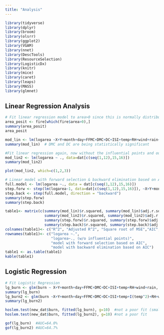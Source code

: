 ```yaml
---
title: "Analysis"
---
```

```r
library(tidyverse)
library(dplyr)
library(broom)
library(olsrr)
library(ggplot2)
library(VGAM)
library(nnet)
library(DescTools)
library(ResourceSelection)
library(LogisticDx)
library(knitr)
library(mice)
library(caret)
library(leaps)
library(MASS)
library(glmnet)
```

## Linear Regression Analysis
```r
# Fit linear regression model to area>0 since this is normally distributed
area_posit <- fire[which(fire$area>0),]
summary(area_posit)
area_posit

mod_lin <- lm(logarea ~X+Y+month+day+FFMC+DMC+DC+ISI+temp+RH+wind+rain+as.factor(season.cat), data=area_posit[c(seq(1,12),15,16)])
summary(mod_lin)  # DMC and DC are being statistically significant

#Fit linear regression again, now without the influential points and outliers
mod_lin2 <- lm(logarea ~ ., data=dat[c(seq(1,12),15,16)])
summary(mod_lin2)

plot(mod_lin2, which=c(1,2,3))

# Linear model with forward selection & backward elimination based on AIC
full.model <- lm(logarea ~., data = dat[c(seq(1,12),15,16)])
step.forw <- step(lm(logarea~1, data=dat[c(seq(1,12),15,16)]), ~X+Y+month+day+FFMC+DMC+DC+ISI+temp+RH+wind+rain, direction = "forward")
step.back <- step(full.model, direction = "backward")
summary(step.forw)
summary(step.back)

table1<- matrix(c(summary(mod_lin)$r.squared, summary(mod_lin)$adj.r.squared, sqrt(mean(mod_lin$residuals^2)),AIC(mod_lin), BIC(mod_lin),
                  summary(mod_lin2)$r.squared, summary(mod_lin2)$adj.r.squared, sqrt(mean(mod_lin2$residuals^2)),AIC(mod_lin2), BIC(mod_lin2),
                  summary(step.forw)$r.squared, summary(step.forw)$adj.r.squared, sqrt(mean(step.forw$residuals^2)),AIC(step.forw), BIC(step.forw),
                  summary(step.back)$r.squared, summary(step.back)$adj.r.squared, sqrt(mean(step.back$residuals^2)),AIC(step.back), BIC(step.back)), ncol=5,nrow=4, byrow=TRUE)
colnames(table1)<- c("R^2", "Adjusted R^2", "Square root of MSE","AIC", "BIC")
rownames(table1)<- c("logarea ~.",
                     "logarea~., (w/o influential points)",
                     "model with forward selection based on AIC",
                     "model with backward elimination based on AIC")
table1 <- as.table(table1)
kable(table1)
```



## Logistic Regression
```r
# Fit Logistic Regression
lg_burn <- glm(burn ~ X+Y+month+day+FFMC+DMC+DC+ISI+temp+RH+wind+rain, family=binomial(),data=new_dat)
summary(lg_burn)
lg_burn2 <- glm(burn ~X+Y+month+day+FFMC+DMC+DC+ISI+temp+I(temp^2)+RH+wind+rain, family=binomial(), data=new_dat)
summary(lg_burn2)

hoslem.test(new_dat$burn, fitted(lg_burn), g=10)  #not a poor fit (small P-value, poor fit, H0:good fit)
hoslem.test(new_dat$burn, fitted(lg_burn2), g=10) #not a poor fit

gof(lg_burn)  #AUC=64.0%
gof(lg_burn2) #AUC=64.7%
```